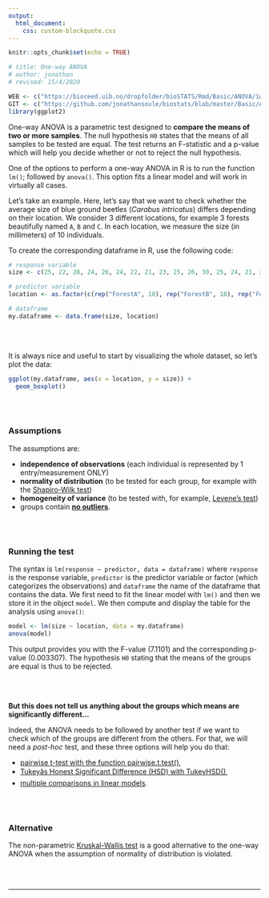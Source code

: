 ```yaml
---
output:
  html_document:
    css: custom-blockquote.css
---
```


```r
knitr::opts_chunk$set(echo = TRUE)

# title: One-way ANOVA
# author: jonathan
# revised: 15/4/2020

WEB <- c("https://bioceed.uib.no/dropfolder/bioSTATS/Rmd/Basic/ANOVA/1way.html")
GIT <- c("https://github.com/jonathansoule/biostats/blob/master/Basic/ANOVA/1way.Rmd")
library(ggplot2)
```

One-way ANOVA is a parametric test designed to **compare the means of two or more samples**. The null hypothesis `H0` states that the means of all samples to be tested are equal. The test returns an F-statistic and a p-value which will help you decide whether or not to reject the null hypothesis.

One of the options to perform a one-way ANOVA in R is to run the function `lm()`;  followed by `anova()`. This option fits a linear model and will work in virtually all cases. 

Let's take an example. Here, let's say that we want to check whether the average size of blue ground beetles (*Carabus intricatus*) differs depending on their location. We consider 3 different locations, for example 3 forests beautifully named `A`, `B` and `C`. In each location, we measure the size (in millimeters) of 10 individuals.

To create the corresponding dataframe in R, use the following code:
```r
# response variable
size <- c(25, 22, 28, 24, 26, 24, 22, 21, 23, 25, 26, 30, 25, 24, 21, 27, 28, 23, 25, 24, 20, 22, 24, 23, 22, 24, 20, 19, 21, 22)

# predictor variable
location <- as.factor(c(rep("ForestA", 10), rep("ForestB", 10), rep("ForestC", 10)))

# dataframe
my.dataframe <- data.frame(size, location)
```
<br/><br/> 

It is always nice and useful to start by visualizing the whole dataset, so let's plot the data:
```r
ggplot(my.dataframe, aes(x = location, y = size)) +
  geom_boxplot()
```
<br/><br/> 

### Assumptions

The assumptions are:

+ **independence of observations** (each individual is represented by 1 entry/measurement ONLY)
+ **normality of distribution** (to be tested for each group, for example with the [Shapiro-Wilk test](https://biostats.w.uib.no/test-for-normality-shapiro-wilks-test/){target="_blank"})
+ **homogeneity of variance** (to be tested with, for example, [Levene's test](https://biostats.w.uib.no/test-for-homogeneity-of-variances-levenes-test/){target="_blank"})
+ groups contain [**no outliers**](http://biostats.w.uib.no/finding-outliers/){target="_blank"}.

<br/><br/>

### Running the test

The syntax is `lm(response ~ predictor, data = dataframe)` where `response` is the response variable, `predictor` is the predictor variable or factor (which categorizes the observations) and `dataframe` the name of the dataframe that contains the data. 
We first need to fit the linear model with `lm()` and then we store it in the object `model`. We then compute and display the table for the analysis using `anova()`:
```r
model <- lm(size ~ location, data = my.dataframe)
anova(model)
```
This output provides you with the F-value (7.1101) and the corresponding p-value (0.003307). The hypothesis `H0` stating that the means of the groups are equal is thus to be rejected.

<br/><br/>

**But this does not tell us anything about the groups which means are significantly different... **

Indeed, the ANOVA needs to be followed by another test if we want to check which of the groups are different from the others. For that, we will need a *post-hoc* test, and these three options will help you do that:

+ [pairwise t-test with the function pairwise.t.test()](http://biostats.w.uib.no/post-hoc-tests-pairwise-comparisons/){target="_blank"},
+ [Tukeyâs Honest Significant Difference (HSD) with TukeyHSD()](https://biostats.w.uib.no/post-hoc-tests-tukey-hsd/){target="_blank"},
+ [multiple comparisons in linear models](https://biostats.w.uib.no/post-hoc-tests-multiple-comparisons-in-linear-models/){target="_blank"}.

<br/><br/>

### Alternative

The non-parametric [Kruskal-Wallis test](http://biostats.w.uib.no/comparing-two-means-kruskal-wallis-test/){target="_blank"} is a good alternative to the one-way ANOVA when the assumption of normality of distribution is violated.

<br/><br/>

***
<!-- UNCOMMENT TO ACTIVATE
Get the Rmarkdown file corresponding to this page on [GitHub](`r GIT`){target="_blank"}.
-->
